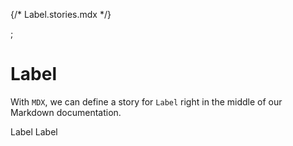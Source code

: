 {/* Label.stories.mdx */}


<Meta title="TextField" component={TextField} />;

# Label

With `MDX`, we can define a story for `Label` right in the middle of our Markdown documentation.

<Canvas>
  <Story name="Main">
    <div>
      <TextField placeholder="Placeholder" />
      <TextField placeholder="Placeholder" size="large" />
      <TextField placeholder="Placeholder" size="huge" />
      <div>
        <Label>Label Label</Label>
        <TextField placeholder="Placeholder" size="large" />
      </div>
    </div>
  </Story>
</Canvas>
